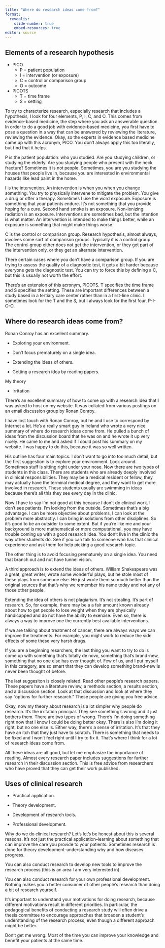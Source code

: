 ```yaml
---
title: "Where do research ideas come from?"
format: 
  revealjs:
    slide-number: true
    embed-resources: true
editor: source
---
```


## Elements of a research hypothesis

+ PICO
  + P = patient population
  + I = intervention (or exposure)
  + C = control or comparison group
  + O = outcome
+ PICOTS
  + T = time frame
  + S = setting
  
::: notes

To try to characterize research, especially research that includes a hypothesis, I look for four elements, P, I, C, and O. This comes from evidence-based medicine, the step where you ask an answerable question. In order to do a good job with evidence-based medicine, you first have to pose a question in a way that can be answered by reviewing the literature, reviewing the evidence. Okay, so the experts in evidence based medicine came up with this acronym, PICO. You don't always apply this too literally, but find that it helps.

P is the patient population: who you studied. Are you studying children, or studying the elderly. Are you studying people who present with the neck fracture? Sometimes it is not people. Sometimes, you are you studying the houses that people live in, because you are interested in environmental hazards like lead paint in the home.

I is the intervention. An intervention is when you when you change something. You try to physically intervene to mitigate the problem. You give a drug or offer a therapy. Sometimes I use the word exposure. Exposure is something that your patients endure. It's not something that you provide hoping for a cure. Second hand smoke is an exposure. Non-ionizing radiation is an exposure. Interventions are sometimes bad, but the intention is what matter. An intervention is intended to make things better, while an exposure is something that might make things worse.

C is the control or comparison group. Research hypothesis, almost always, involves some sort of comparison groups. Typically it is a control group. The control group either does not get the intervention, or they get part of the intervention only, or they get an alternate intervention.

There certain cases where you don't have a comparison group. If you are trying to assess the quality of a diagnostic test, it gets a bit harder because everyone gets the diagnostic test. You can try to force this by defining a C, but this is usually not worth the effort.

There's an extension of this acronym, PICOTS. T specifies the time frame and S specifies the setting. These are important differences between a study based in a tertiary care center rather than in a first-line clinic. I sometimes look for the T and the S, but I always look for the first four, P-I-C-O.

:::

## Where do research ideas come from?

Ronan Conroy has an excellent summary.

* Exploring your environment.

* Don't focus prematurely on a single idea.

* Extending the ideas of others.

* Getting a research idea by reading papers.

My theory

* Irritation

::: notes

There's an excellent summary of how to come up with a research idea that I was asked to host on my website. It was collated from various postings on an email discussion group by Ronan Conroy.

I have lost touch with Ronan Conroy, but he and I use to correspond by Internet a lot. He's a really smart guy in Ireland who wrote a very nice summary of where do research ideas come from. He pulled a bunch of ideas from the discussion board that he was on and he wrote it up very nicely. He came to me and asked if I could post his summary on my website. I was happy to do this, because it was so well written.

His outline has four main topics. I don't want to go into too much detail, but the first suggestion is to explore your environment. Look around. Sometimes stuff is sitting right under your nose. Now there are two types of students in this class. There are students who are already deeply involved in clinical responsibilities. They may be a medical resident or fellow, they may actually have the terminal medical degree, and they want to get more involved in research. These students usually are swimming in ideas because there's all this they see every day in the clinic. 

Now I have to say I'm not good at this because I don't do clinical work. I don't see patients. I'm looking from the outside. Sometimes that's a big advantage. I can be more objective about problems, I can look at the problem more abstractly. I can bring in solutions from other disciplines. So it's good to be an outsider to some extent. But if you're like me and your background is more mathematical or more computational, you may have trouble coming up with a good research idea. You don't live in the clinic the way other students do. See if you can talk to someone who has that clinical experience and ask them for help picking a good research topic.

The other thing is to avoid focusing prematurely on a single idea. You need that branch out and not have tunnel vision.

A third approach is to extend the ideas of others. William Shakespeare was a great, great writer, wrote some wonderful plays, but he stole most of these plays from someone else. He just wrote them so much better than the original sources that that's why we remember his name today and not any of those other people.

Extending the idea of others is not plagiarism. It's not stealing. It's part of research. So, for example, there may be a a fair amount known already about how to get people to lose weight when they are physically handicapped and do not have the ability to exercise. Even so, there is always a way to improve one the currently best available interventions.

If we are talking about treatment of cancer, there are always ways we can improve the treatments. For example, you might work to reduce the side effects of some these very harsh drugs. 

If you are a beginning resarchers, the last thing you want to try to do is come up with something that's totally de novo, something that's brand-new, something that no one else has ever thought of. Few of us, and I put myself in this category, are so smart that they can develop something brand-new is never been thought of before.

The last suggesiton is closely related. Read other people's research papers. These papers have a literature review, a methods section, a  results section, and a discussion section. Look at that discussion and look at where they say "options for further research." These people are giving you free advice.

Okay, now my theory about research is a lot simpler why people do research. It's the irritation principal. They see something's wrong and it just bothers them. There are two types of wrong. There's I'm doing something right now that I know I could be doing better okay. There is also I'm doing it right, but no one else is. Either way, there's a sense of irritation. It's that they have an itch that they just have to scratch. There is something that needs to be fixed and I won't feel right until I try to fix it. That's where I think for a lot of research ideas come from. 

All these ideas are all good, but let me emphasize the importance of reading. Almost every research paper includes suggestions for further research in their discussion section. This is free advice from researchers who have proved that they can get their work published.

:::

## Uses of clinical research

* Practical application.

* Theory development.

* Development of research tools.

* Professional development.

::: notes

Why do we do clinical research? Let's let's be honest about this is several reasons. It's not just the practical application--learning about something that can improve the care you provide to your patients. 
Sometimes research is done for theory development--understanding why and how diseases progress. 

You can also conduct research to develop new tools to improve the research process (this is an area I am very interested in). 

You can also conduct research for your own professional development. Nothing makes you a better consumer of other people's research than doing a bit of research yourself.

It's important to understand your motivations for doing research, because different motivations result in different priorities. In particular, the pedagogical benefits of conducting a research study will often drive a thesis committee to encourage approaches that broaden a student's understanding of the research process, even though a different approach might be better.

Don't get me wrong. Most of the time you can improve your knowledge and benefit your patients at the same time. 

:::
